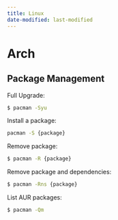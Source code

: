 ```yaml
---
title: Linux
date-modified: last-modified
---
```


# Arch

## Package Management

Full Upgrade:

```.sh
$ pacman -Syu
```

Install a package:

```.sh
pacman -S {package}
```

Remove package:

```.sh
$ pacman -R {package}
```

Remove package and dependencies:

```.sh
$ pacman -Rns {package}
```

List AUR packages:

```.sh
$ pacman -Qm
```